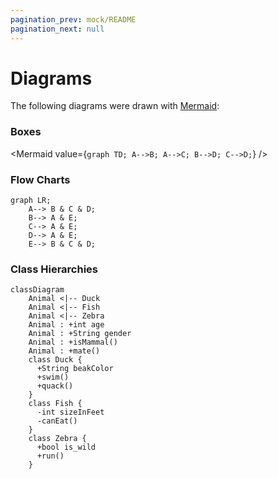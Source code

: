 ```yaml
---
pagination_prev: mock/README
pagination_next: null
---
```



# Diagrams

The following diagrams were drawn with [Mermaid](https://mermaid.js.org/):

### Boxes

<Mermaid
  value={`graph TD;
    A-->B;
    A-->C;
    B-->D;
    C-->D;`}
/>

### Flow Charts

```mermaid
graph LR;
    A--> B & C & D;
    B--> A & E;
    C--> A & E;
    D--> A & E;
    E--> B & C & D;
```

### Class Hierarchies

```mermaid
classDiagram
    Animal <|-- Duck
    Animal <|-- Fish
    Animal <|-- Zebra
    Animal : +int age
    Animal : +String gender
    Animal : +isMammal()
    Animal : +mate()
    class Duck {
      +String beakColor
      +swim()
      +quack()
    }
    class Fish {
      -int sizeInFeet
      -canEat()
    }
    class Zebra {
      +bool is_wild
      +run()
    }
```
